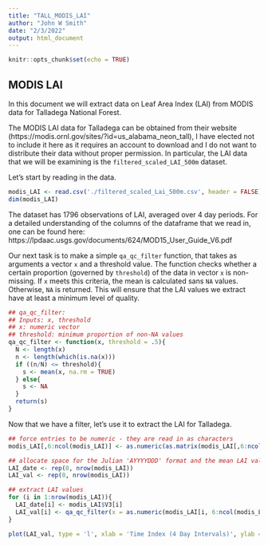 ```yaml
---
title: "TALL_MODIS_LAI"
author: "John W Smith"
date: "2/3/2022"
output: html_document
---
```


```r
knitr::opts_chunk$set(echo = TRUE)
```

## MODIS LAI

In this document we will extract data on Leaf Area Index (LAI) from MODIS data for Talladega National Forest.

The MODIS LAI data for Talladega can be obtained from their website (https://modis.ornl.gov/sites/?id=us_alabama_neon_tall), I have elected not to include it here as it requires an account to download and I do not want to distribute their data without proper permission. In particular, the LAI data that we will be examining is the `filtered_scaled_LAI_500m` dataset. 

Let's start by reading in the data.

```r
modis_LAI <- read.csv('./filtered_scaled_Lai_500m.csv', header = FALSE)
dim(modis_LAI)
```

The dataset has 1796 observations of LAI, averaged over 4 day periods. For a detailed understanding of the columns of the dataframe that we read in, one can be found here: https://lpdaac.usgs.gov/documents/624/MOD15_User_Guide_V6.pdf

Our next task is to make a simple `qa_qc_filter` function, that takes as arguments a vector `x` and a threshold value. The function checks whether a certain proportion (governed by `threshold`) of the data in vector `x` is non-missing. If `x` meets this criteria, the mean is calculated sans `NA` values. Otherwise, `NA` is returned. This will ensure that the LAI values we extract have at least a minimum level of quality.

```r
## qa_qc_filter:
## Inputs: x, threshold
## x: numeric vector
## threshold: minimum proportion of non-NA values
qa_qc_filter <- function(x, threshold = .5){
  N <- length(x)
  n <- length(which(is.na(x)))
  if ((n/N) <= threshold){
    s <- mean(x, na.rm = TRUE)
  } else{
    s <- NA
  }
  return(s)
}
```

Now that we have a filter, let's use it to extract the LAI for Talladega.

```r
## force entries to be numeric - they are read in as characters
modis_LAI[,6:ncol(modis_LAI)] <- as.numeric(as.matrix(modis_LAI[,6:ncol(modis_LAI)]))

## allocate space for the Julian 'AYYYYDDD' format and the mean LAI value subject to filtering
LAI_date <- rep(0, nrow(modis_LAI))
LAI_val <- rep(0, nrow(modis_LAI))

## extract LAI values
for (i in 1:nrow(modis_LAI)){
  LAI_date[i] <- modis_LAI$V3[i]
  LAI_val[i] <- qa_qc_filter(x = as.numeric(modis_LAI[i, 6:ncol(modis_LAI)]), threshold = .8)
}

plot(LAI_val, type = 'l', xlab = 'Time Index (4 Day Intervals)', ylab = 'LAI', main = 'LAI at Talladega')
```